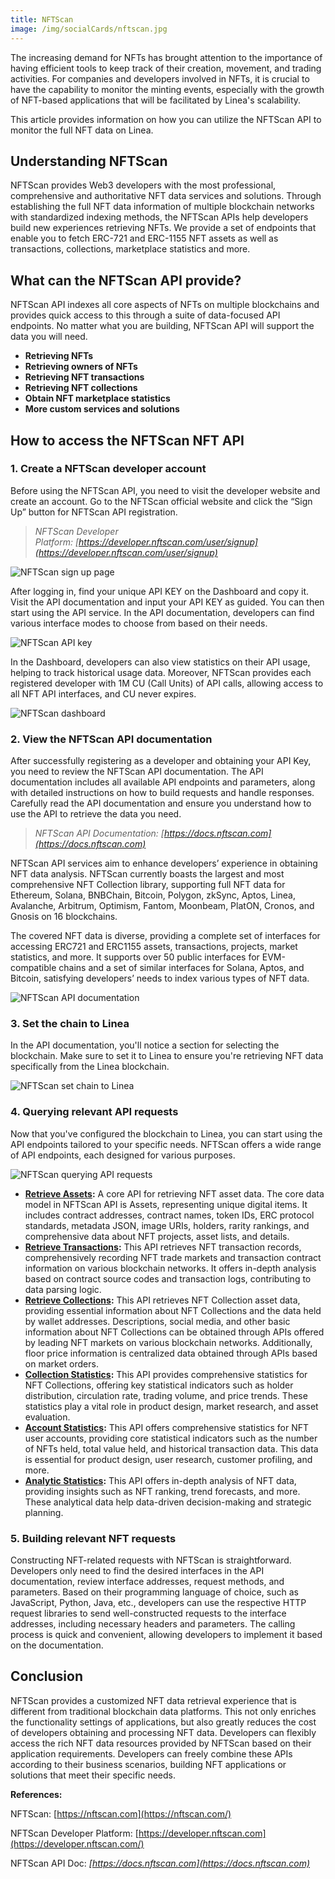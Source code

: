 ```yaml
---
title: NFTScan
image: /img/socialCards/nftscan.jpg
---
```


The increasing demand for NFTs has brought attention to the importance of having efficient tools to keep track of their creation, movement, and trading activities. For companies and developers involved in NFTs, it is crucial to have the capability to monitor the minting events, especially with the growth of NFT-based applications that will be facilitated by Linea's scalability.

This article provides information on how you can utilize the NFTScan API to monitor the full NFT data on Linea.

## Understanding NFTScan

NFTScan provides Web3 developers with the most professional, comprehensive and authoritative NFT data services and solutions. Through establishing the full NFT data information of multiple blockchain networks with standardized indexing methods, the NFTScan APIs help developers build new experiences retrieving NFTs. We provide a set of endpoints that enable you to fetch ERC-721 and ERC-1155 NFT assets as well as transactions, collections, marketplace statistics and more.

## What can the NFTScan API provide?

NFTScan API indexes all core aspects of NFTs on multiple blockchains and provides quick access to this through a suite of data-focused API endpoints. No matter what you are building, NFTScan API will support the data you will need.

- **Retrieving NFTs**
- **Retrieving owners of NFTs**
- **Retrieving NFT transactions**
- **Retrieving NFT collections**
- **Obtain NFT marketplace statistics**
- **More custom services and solutions**

## How to access the NFTScan NFT API

### 1. Create a NFTScan developer account

Before using the NFTScan API, you need to visit the developer website and create an account. Go to the NFTScan official website and click the “Sign Up” button for NFTScan API registration.

> _NFTScan Developer Platform: [https://developer.nftscan.com/user/signup](https://developer.nftscan.com/user/signup)_

<div class="center-container">
  <div class="img-medium">
      <img
        src="/img/developers/tooling/data_indexers/nftscan/Linea_NFTScan_create_account.png"
        alt="NFTScan sign up page"
      />
  </div>
</div>

After logging in, find your unique API KEY on the Dashboard and copy it. Visit the API documentation and input your API KEY as guided. You can then start using the API service. In the API documentation, developers can find various interface modes to choose from based on their needs.

<div class="center-container">
  <div class="img-medium">
      <img
        src="/img/developers/tooling/data_indexers/nftscan/Linea_NFTScan_add_API_key.png"
        alt="NFTScan API key"
      />
  </div>
</div>

In the Dashboard, developers can also view statistics on their API usage, helping to track historical usage data. Moreover, NFTScan provides each registered developer with 1M CU (Call Units) of API calls, allowing access to all NFT API interfaces, and CU never expires.

<div class="center-container">
  <div class="img-medium">
      <img
        src="/img/developers/tooling/data_indexers/nftscan/Linea_NFTScan_dashboard.png"
        alt="NFTScan dashboard"
      />
  </div>
</div>

### 2. View the NFTScan API documentation

After successfully registering as a developer and obtaining your API Key, you need to review the NFTScan API documentation. The API documentation includes all available API endpoints and parameters, along with detailed instructions on how to build requests and handle responses. Carefully read the API documentation and ensure you understand how to use the API to retrieve the data you need.

> _NFTScan API Documentation: [https://docs.nftscan.com](https://docs.nftscan.com)_

NFTScan API services aim to enhance developers’ experience in obtaining NFT data analysis. NFTScan currently boasts the largest and most comprehensive NFT Collection library, supporting full NFT data for Ethereum, Solana, BNBChain, Bitcoin, Polygon, zkSync, Aptos, Linea, Avalanche, Arbitrum, Optimism, Fantom, Moonbeam, PlatON, Cronos, and Gnosis on 16 blockchains.

The covered NFT data is diverse, providing a complete set of interfaces for accessing ERC721 and ERC1155 assets, transactions, projects, market statistics, and more. It supports over 50 public interfaces for EVM-compatible chains and a set of similar interfaces for Solana, Aptos, and Bitcoin, satisfying developers’ needs to index various types of NFT data.

<div class="center-container">
  <div class="img-large">
      <img
        src="/img/developers/tooling/data_indexers/nftscan/Linea_NFTScan_API_documentation.png"
        alt="NFTScan API documentation"
      />
  </div>
</div>

### 3. Set the chain to Linea

In the API documentation, you'll notice a section for selecting the blockchain. Make sure to set it to Linea to ensure you're retrieving NFT data specifically from the Linea blockchain.

<div class="center-container">
  <div class="img-large">
      <img
        src="/img/developers/tooling/data_indexers/nftscan/Linea_NFTScan_set_chain_to_Linea.png"
        alt="NFTScan set chain to Linea"
      />
  </div>
</div>

### 4. Querying relevant API requests

Now that you've configured the blockchain to Linea, you can start using the API endpoints tailored to your specific needs. NFTScan offers a wide range of API endpoints, each designed for various purposes.

<div class="center-container">
  <div class="img-large">
      <img
        src="/img/developers/tooling/data_indexers/nftscan/Linea_NFTScan_querying_API_requests.png"
        alt="NFTScan querying API requests"
      />
  </div>
</div>

- **[Retrieve Assets](https://docs.nftscan.com/reference/evm/get-nfts-by-account):** A core API for retrieving NFT asset data. The core data model in NFTScan API is Assets, representing unique digital items. It includes contract addresses, contract names, token IDs, ERC protocol standards, metadata JSON, image URIs, holders, rarity rankings, and comprehensive data about NFT projects, asset lists, and details.
- **[Retrieve Transactions](https://docs.nftscan.com/reference/evm/get-transactions-by-account):** This API retrieves NFT transaction records, comprehensively recording NFT trade markets and transaction contract information on various blockchain networks. It offers in-depth analysis based on contract source codes and transaction logs, contributing to data parsing logic.
- **[Retrieve Collections](https://docs.nftscan.com/reference/evm/get-an-nft-collection):** This API retrieves NFT Collection asset data, providing essential information about NFT Collections and the data held by wallet addresses. Descriptions, social media, and other basic information about NFT Collections can be obtained through APIs offered by leading NFT markets on various blockchain networks. Additionally, floor price information is centralized data obtained through APIs based on market orders.
- **[Collection Statistics](https://docs.nftscan.com/reference/evm/collection-statistics):** This API provides comprehensive statistics for NFT Collections, offering key statistical indicators such as holder distribution, circulation rate, trading volume, and price trends. These statistics play a vital role in product design, market research, and asset evaluation.
- **[Account Statistics](https://docs.nftscan.com/reference/evm/account-overview-statistics):** This API offers comprehensive statistics for NFT user accounts, providing core statistical indicators such as the number of NFTs held, total value held, and historical transaction data. This data is essential for product design, user research, customer profiling, and more.
- **[Analytic Statistics](https://docs.nftscan.com/reference/evm/trade-ranking):** This API offers in-depth analysis of NFT data, providing insights such as NFT ranking, trend forecasts, and more. These analytical data help data-driven decision-making and strategic planning.

### 5. Building relevant NFT requests

Constructing NFT-related requests with NFTScan is straightforward. Developers only need to find the desired interfaces in the API documentation, review interface addresses, request methods, and parameters. Based on their programming language of choice, such as JavaScript, Python, Java, etc., developers can use the respective HTTP request libraries to send well-constructed requests to the interface addresses, including necessary headers and parameters. The calling process is quick and convenient, allowing developers to implement it based on the documentation.

## Conclusion

NFTScan provides a customized NFT data retrieval experience that is different from traditional blockchain data platforms. This not only enriches the functionality settings of applications, but also greatly reduces the cost of developers obtaining and processing NFT data. Developers can flexibly access the rich NFT data resources provided by NFTScan based on their application requirements. Developers can freely combine these APIs according to their business scenarios, building NFT applications or solutions that meet their specific needs.

**References:**

NFTScan: [https://nftscan.com](https://nftscan.com/)

NFTScan Developer Platform: [https://developer.nftscan.com](https://developer.nftscan.com/)

NFTScan API Doc: _[https://docs.nftscan.com](https://docs.nftscan.com)_

